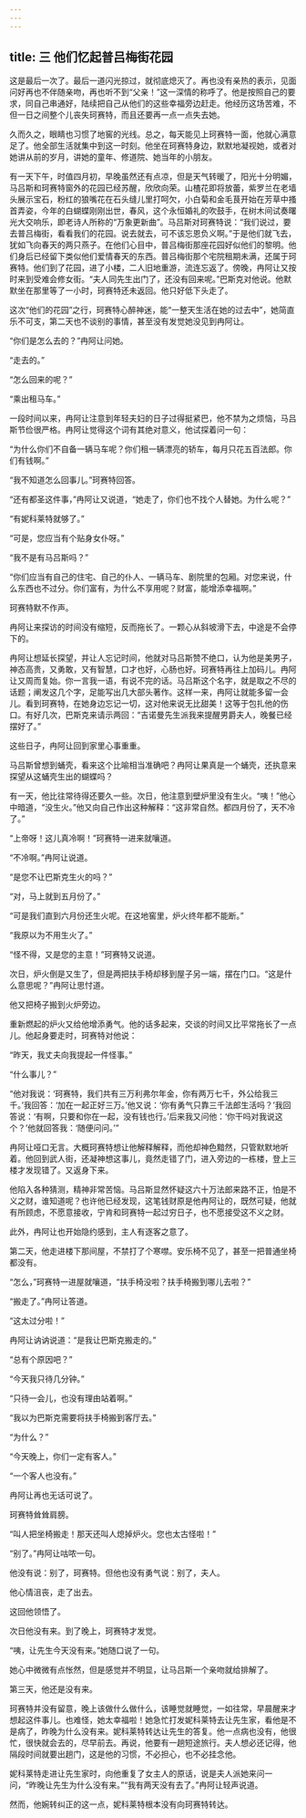 ```yaml
---
---
---
```

title: 三 他们忆起普吕梅街花园
---





这是最后一次了。最后一道闪光掠过，就彻底熄灭了。再也没有亲热的表示，见面问好再也不伴随亲吻，再也听不到“父亲！”这一深情的称呼了。他是按照自己的要求，同自己串通好，陆续把自己从他们的这些幸福旁边赶走。他经历这场苦难，不但一日之间整个儿丧失珂赛特，而且还要再一点一点失去她。

久而久之，眼睛也习惯了地窖的光线。总之，每天能见上珂赛特一面，他就心满意足了。他全部生活就集中到这一时刻。他坐在珂赛特身边，默默地凝视她，或者对她讲从前的岁月，讲她的童年、修道院、她当年的小朋友。

有一天下午，时值四月初，早晚虽然还有点凉，但是天气转暖了，阳光十分明媚，马吕斯和珂赛特窗外的花园已经苏醒，欣欣向荣。山楂花即将放蕾，紫罗兰在老墙头展示宝石，粉红的狼嘴花在石头缝儿里打呵欠，小白菊和金毛茛开始在芳草中搔首弄姿，今年的白蝴蝶刚刚出世，春风，这个永恒婚礼的吹鼓手，在树木间试奏曙光大交响乐，即老诗人所称的“万象更新曲”。马吕斯对珂赛特说：“我们说过，要去普吕梅街，看看我们的花园。说去就去，可不该忘恩负义啊。”于是他们就飞去，犹如飞向春天的两只燕子。在他们心目中，普吕梅街那座花园好似他们的黎明。他们身后已经留下类似他们爱情春天的东西。普吕梅街那个宅院租期未满，还属于珂赛特。他们到了花园，进了小楼，二人旧地重游，流连忘返了。傍晚，冉阿让又按时来到受难会修女街。“夫人同先生出门了，还没有回来呢。”巴斯克对他说。他默默坐在那里等了一小时，珂赛特还未返回。他只好低下头走了。

这次“他们的花园”之行，珂赛特心醉神迷，能“一整天生活在她的过去中”，她简直乐不可支，第二天也不谈别的事情，甚至没有发觉她没见到冉阿让。

“你们是怎么去的？”冉阿让问她。

“走去的。”

“怎么回来的呢？”

“乘出租马车。”

一段时间以来，冉阿让注意到年轻夫妇的日子过得挺紧巴，他不禁为之烦恼，马吕斯节俭很严格。冉阿让觉得这个词有其绝对意义，他试探着问一句：

“为什么你们不自备一辆马车呢？你们租一辆漂亮的轿车，每月只花五百法郎。你们有钱啊。”

“我不知道怎么回事儿。”珂赛特回答。

“还有都圣这件事，”冉阿让又说道，“她走了，你们也不找个人替她。为什么呢？”

“有妮科莱特就够了。”

“可是，您应当有个贴身女仆呀。”

“我不是有马吕斯吗？”

“你们应当有自己的住宅、自己的仆人、一辆马车、剧院里的包厢。对您来说，什么东西也不过分。你们富有，为什么不享用呢？财富，能增添幸福啊。”

珂赛特默不作声。

冉阿让来探访的时间没有缩短，反而拖长了。一颗心从斜坡滑下去，中途是不会停下的。

冉阿让想延长探望，并让人忘记时间，他就对马吕斯赞不绝口，认为他是美男子，神态高贵，又勇敢，又有智慧，口才也好，心肠也好。珂赛特再往上加码儿。冉阿让又周而复始。你一言我一语，有说不完的话。马吕斯这个名字，就是取之不尽的话题；阐发这几个字，足能写出几大部头著作。这样一来，冉阿让就能多留一会儿。看到珂赛特，在她身边忘记一切，这对他来说无比甜美！这等于包扎他的伤口。有好几次，巴斯克来请示两回：“吉诺曼先生派我来提醒男爵夫人，晚餐已经摆好了。”

这些日子，冉阿让回到家里心事重重。

马吕斯曾想到蛹壳，看来这个比喻相当准确吧？冉阿让果真是一个蛹壳，还执意来探望从这蛹壳生出的蝴蝶吗？

有一天，他比往常待得还要久一些。次日，他注意到壁炉里没有生火。“咦！”他心中暗道，“没生火。”他又向自己作出这种解释：“这非常自然。都四月份了，天不冷了。”

“上帝呀！这儿真冷啊！”珂赛特一进来就嚷道。

“不冷啊。”冉阿让说道。

“是您不让巴斯克生火的吗？”

“对，马上就到五月份了。”

“可是我们直到六月份还生火呢。在这地窖里，炉火终年都不能断。”

“我原以为不用生火了。”

“怪不得，又是您的主意！”珂赛特又说道。

次日，炉火倒是又生了，但是两把扶手椅却移到屋子另一端，摆在门口。“这是什么意思呢？”冉阿让思忖道。

他又把椅子搬到火炉旁边。

重新燃起的炉火又给他增添勇气。他的话多起来，交谈的时间又比平常拖长了一点儿。他起身要走时，珂赛特对他说：

“昨天，我丈夫向我提起一件怪事。”

“什么事儿？”

“他对我说：‘珂赛特，我们共有三万利弗尔年金，你有两万七千，外公给我三千。’我回答：‘加在一起正好三万。’他又说：‘你有勇气只靠三千法郎生活吗？’我回答说：‘有啊，只要和你在一起，没有钱也行。’后来我又问他：‘你干吗对我说这个？’他就回答我：‘随便问问。’”

冉阿让哑口无言。大概珂赛特想让他解释解释，而他却神色黯然，只管默默地听着。他回到武人街，还凝神想这事儿，竟然走错了门，进入旁边的一栋楼，登上三楼才发现错了。又返身下来。

他陷入各种猜测，精神非常苦恼。马吕斯显然怀疑这六十万法郎来路不正，怕是不义之财，谁知道呢？也许他已经发现，这笔钱财原是他冉阿让的，既然可疑，他就有所顾虑，不愿意接收，宁肯和珂赛特一起过穷日子，也不愿接受这不义之财。

此外，冉阿让也开始隐约感到，主人有逐客之意了。

第二天，他走进楼下那间屋，不禁打了个寒噤。安乐椅不见了，甚至一把普通坐椅都没有。

“怎么，”珂赛特一进屋就嚷道，“扶手椅没啦？扶手椅搬到哪儿去啦？”

“搬走了。”冉阿让答道。

“这太过分啦！”

冉阿让讷讷说道：“是我让巴斯克搬走的。”

“总有个原因吧？”

“今天我只待几分钟。”

“只待一会儿，也没有理由站着啊。”

“我以为巴斯克需要将扶手椅搬到客厅去。”

“为什么？”

“今天晚上，你们一定有客人。”

“一个客人也没有。”

冉阿让再也无话可说了。

珂赛特耸耸肩膀。

“叫人把坐椅搬走！那天还叫人熄掉炉火。您也太古怪啦！”

“别了。”冉阿让咕哝一句。

他没有说：别了，珂赛特。但他也没有勇气说：别了，夫人。

他心情沮丧，走了出去。

这回他领悟了。

次日他没有来。到了晚上，珂赛特才发觉。

“咦，让先生今天没有来。”她随口说了一句。

她心中微微有点怅然，但是感觉并不明显，让马吕斯一个亲吻就给排解了。

第三天，他还是没有来。

珂赛特并没有留意，晚上该做什么做什么，该睡觉就睡觉，一如往常，早晨醒来才想起这件事儿。也难怪，她太幸福啦！她急忙打发妮科莱特去让先生家，看他是不是病了，昨晚为什么没有来。妮科莱特转达让先生的答复。他一点病也没有，他很忙，很快就会去的，尽早前去。再说，他要有一趟短途旅行。夫人想必还记得，他隔段时间就要出趟门，这是他的习惯，不必担心，也不必挂念他。

妮科莱特走进让先生家时，向他重复了女主人的原话，说是夫人派她来问一问，“昨晚让先生为什么没有来。”“我有两天没有去了。”冉阿让轻声说道。

然而，他婉转纠正的这一点，妮科莱特根本没有向珂赛特转达。